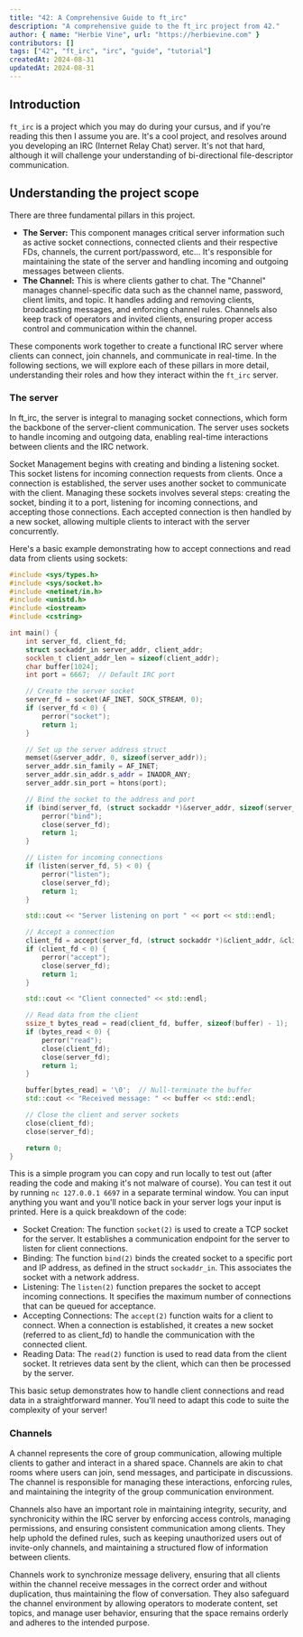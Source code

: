 ```yaml
---
title: "42: A Comprehensive Guide to ft_irc"
description: "A comprehensive guide to the ft_irc project from 42."
author: { name: "Herbie Vine", url: "https://herbievine.com" }
contributors: []
tags: ["42", "ft_irc", "irc", "guide", "tutorial"]
createdAt: 2024-08-31
updatedAt: 2024-08-31
---
```


## Introduction

`ft_irc` is a project which you may do during your cursus, and if you're reading this then I assume you are. It's a cool project, and resolves around you developing an IRC (Internet Relay Chat) server. It's not that hard, although it will challenge your understanding of bi-directional file-descriptor communication.

## Understanding the project scope

There are three fundamental pillars in this project.

- **The Server:** This component manages critical server information such as active socket connections, connected clients and their respective FDs, channels, the current port/password, etc... It's responsible for maintaining the state of the server and handling incoming and outgoing messages between clients.
- **The Channel:** This is where clients gather to chat. The "Channel" manages channel-specific data such as the channel name, password, client limits, and topic. It handles adding and removing clients, broadcasting messages, and enforcing channel rules. Channels also keep track of operators and invited clients, ensuring proper access control and communication within the channel.

These components work together to create a functional IRC server where clients can connect, join channels, and communicate in real-time. In the following sections, we will explore each of these pillars in more detail, understanding their roles and how they interact within the `ft_irc` server.

### The server

In ft_irc, the server is integral to managing socket connections, which form the backbone of the server-client communication. The server uses sockets to handle incoming and outgoing data, enabling real-time interactions between clients and the IRC network.

Socket Management begins with creating and binding a listening socket. This socket listens for incoming connection requests from clients. Once a connection is established, the server uses another socket to communicate with the client. Managing these sockets involves several steps: creating the socket, binding it to a port, listening for incoming connections, and accepting those connections. Each accepted connection is then handled by a new socket, allowing multiple clients to interact with the server concurrently.

Here's a basic example demonstrating how to accept connections and read data from clients using sockets:

```cpp
#include <sys/types.h>
#include <sys/socket.h>
#include <netinet/in.h>
#include <unistd.h>
#include <iostream>
#include <cstring>

int main() {
    int server_fd, client_fd;
    struct sockaddr_in server_addr, client_addr;
    socklen_t client_addr_len = sizeof(client_addr);
    char buffer[1024];
    int port = 6667;  // Default IRC port

    // Create the server socket
    server_fd = socket(AF_INET, SOCK_STREAM, 0);
    if (server_fd < 0) {
        perror("socket");
        return 1;
    }

    // Set up the server address struct
    memset(&server_addr, 0, sizeof(server_addr));
    server_addr.sin_family = AF_INET;
    server_addr.sin_addr.s_addr = INADDR_ANY;
    server_addr.sin_port = htons(port);

    // Bind the socket to the address and port
    if (bind(server_fd, (struct sockaddr *)&server_addr, sizeof(server_addr)) < 0) {
        perror("bind");
        close(server_fd);
        return 1;
    }

    // Listen for incoming connections
    if (listen(server_fd, 5) < 0) {
        perror("listen");
        close(server_fd);
        return 1;
    }

    std::cout << "Server listening on port " << port << std::endl;

    // Accept a connection
    client_fd = accept(server_fd, (struct sockaddr *)&client_addr, &client_addr_len);
    if (client_fd < 0) {
        perror("accept");
        close(server_fd);
        return 1;
    }

    std::cout << "Client connected" << std::endl;

    // Read data from the client
    ssize_t bytes_read = read(client_fd, buffer, sizeof(buffer) - 1);
    if (bytes_read < 0) {
        perror("read");
        close(client_fd);
        close(server_fd);
        return 1;
    }

    buffer[bytes_read] = '\0';  // Null-terminate the buffer
    std::cout << "Received message: " << buffer << std::endl;

    // Close the client and server sockets
    close(client_fd);
    close(server_fd);

    return 0;
}
```

This is a simple program you can copy and run locally to test out (after reading the code and making it's not malware of course). You can test it out by running `nc 127.0.0.1 6697` in a separate terminal window. You can input anything you want and you'll notice back in your server logs your input is printed. Here is a quick breakdown of the code:

- Socket Creation: The function `socket(2)` is used to create a TCP socket for the server. It establishes a communication endpoint for the server to listen for client connections.
- Binding: The function `bind(2)` binds the created socket to a specific port and IP address, as defined in the struct `sockaddr_in`. This associates the socket with a network address.
- Listening: The `listen(2)` function prepares the socket to accept incoming connections. It specifies the maximum number of connections that can be queued for acceptance.
- Accepting Connections: The `accept(2)` function waits for a client to connect. When a connection is established, it creates a new socket (referred to as client_fd) to handle the communication with the connected client.
- Reading Data: The `read(2)` function is used to read data from the client socket. It retrieves data sent by the client, which can then be processed by the server.

This basic setup demonstrates how to handle client connections and read data in a straightforward manner. You'll need to adapt this code to suite the complexity of your server!

### Channels

A channel represents the core of group communication, allowing multiple clients to gather and interact in a shared space. Channels are akin to chat rooms where users can join, send messages, and participate in discussions. The channel is responsible for managing these interactions, enforcing rules, and maintaining the integrity of the group communication environment.

Channels also have an important role in maintaining integrity, security, and synchronicity within the IRC server by enforcing access controls, managing permissions, and ensuring consistent communication among clients. They help uphold the defined rules, such as keeping unauthorized users out of invite-only channels, and maintaining a structured flow of information between clients.

Channels work to synchronize message delivery, ensuring that all clients within the channel receive messages in the correct order and without duplication, thus maintaining the flow of conversation. They also safeguard the channel environment by allowing operators to moderate content, set topics, and manage user behavior, ensuring that the space remains orderly and adheres to the intended purpose.
